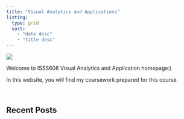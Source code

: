---
title: "Visual Analytics and Applications"
listing: 
  type: grid
  sort: 
    - "date desc"
    - "title desc"
---
|
![](DV.png)

|
Welcome to ISSS608 Visual Analytics and Application homepage:)

In this website, you will find my coursework prepared for this course.

|
|
## **Recent Posts**
